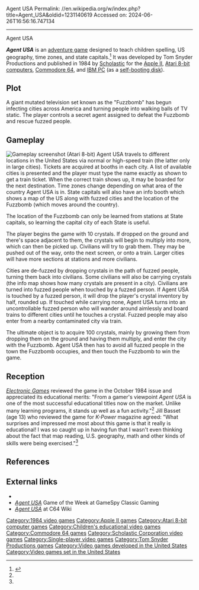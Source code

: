 Agent USA
Permalink: //en.wikipedia.org/w/index.php?title=Agent_USA&oldid=1231140619
Accessed on: 2024-06-26T16:56:16.747134



------
Agent USA
{{Short description|1984 video game}}
{{refimprove|date=July 2020}}
{{Infobox video game
|title=Agent USA
| image= Agent USA Coverart.png
|caption=
|developer=[[Soup2Nuts|Tom Snyder Productions]]
|publisher=[[Scholastic Corporation|Scholastic]]
|designer=[[Tom_Snyder_(animator)|Tom Snyder]]
|programmer='''Atari 8-bit'''<br>[[Tom_Snyder_(animator)|Tom Snyder]]<br>Omar Khudari<br>'''Apple II''', '''C64''', '''IBM PC'''<br>Leonard Bertoni
|artist=
|composer=
|engine=
|platforms=[[Apple II]], [[Atari 8-bit]], [[Commodore 64]], [[IBM Personal Computer|IBM PC]]
|released=1984
|genre=[[Adventure video game|Adventure]], [[educational video game|educational]]<ref>1985 Arkie Awards, Electronic Games, 1/1985, p. 27</ref>
|modes=[[Single-player]]
}}

'''''Agent USA''''' is an [[adventure game]] designed to teach children spelling, US geography, time zones, and state capitals.<ref>{{cite web |url=http://www.atarimania.com/game-atari-400-800-xl-xe-agent-usa_138.html |title=Agent USA |website=Atari Mania}}</ref> It was developed by Tom Snyder Productions and published in 1984 by [[Scholastic Corporation|Scholastic]] for the [[Apple II]], [[Atari 8-bit computers]], [[Commodore 64]], and [[IBM Personal Computer|IBM PC]] (as a [[self-booting disk]]).

==Plot==
A giant mutated television set known as the "Fuzzbomb" has begun infecting cities across America and turning people into walking balls of TV static. The player controls a secret agent assigned to defeat the Fuzzbomb and rescue fuzzed people.

==Gameplay==
[[File:Agent_USA_Atari_8-bit_PAL_screenshot.png|thumb|left|Gameplay screenshot (Atari 8-bit)]]
Agent USA travels to different locations in the United States via normal or high-speed train (the latter only in large cities). Tickets are acquired at booths in each city. A list of available cities is presented and the player must type the name exactly as shown to get a train ticket. When the correct train shows up, it may be boarded for the next destination. Time zones change depending on what area of the country Agent USA is in. State capitals will also have an info booth which shows a map of the US along with fuzzed cities and the location of the Fuzzbomb (which moves around the country).

The location of the Fuzzbomb can only be learned from stations at State capitals, so learning the capital city of each State is useful.

The player begins the game with 10 crystals. If dropped on the ground and there's space adjacent to them, the crystals will begin to multiply into more, which can then be picked up. Civilians will try to grab them. They may be pushed out of the way, onto the next screen, or onto a train. Larger cities will have more sections at stations and more civilians.

Cities are de-fuzzed by dropping crystals in the path of fuzzed people, turning them back into civilians. Some civilians will also be carrying crystals (the info map shows how many crystals are present in a city). Civilians are turned into fuzzed people when touched by a fuzzed person.  If Agent USA is touched by a fuzzed person, it will drop the player's crystal inventory by half, rounded up. If touched while carrying none, Agent USA turns into an uncontrollable fuzzed person who will wander around aimlessly and board trains to different cities until he touches a crystal. Fuzzed people may also enter from a nearby contaminated city via train.

The ultimate object is to acquire 100 crystals, mainly by growing them from dropping them on the ground and having them multiply, and enter the city with the Fuzzbomb. Agent USA then has to avoid all fuzzed people in the town the Fuzzbomb occupies, and then touch the Fuzzbomb to win the game.

==Reception==
''[[Electronic Games]]'' reviewed the game in the October 1984 issue and appreciated its educational merits: "From a gamer's viewpoint ''Agent USA'' is one of the most successful educational titles now on the market. Unlike many learning programs, it stands up well as a fun activity."<ref name="eg"/> Jill Basset (age 13) who reviewed the game for ''K-Power'' magazine agreed: "What surprises and impressed me most about this game is that it really is educational! I was so caught up in having fun that I wasn't even thinking about the fact that map reading, U.S. geography, math and other kinds of skills were being exercised."<ref name="kp"/>

==References==
{{reflist|refs=
<ref name="eg">{{cite journal |title=Computer Gaming |journal=Electronic Games |date=October 1984 |page=61-62 |url=https://archive.org/details/Electronic_Games_Volume_02_Number_15_1984-10_Reese_Communications_US/page/n61/mode/2up}}</ref>
<ref name="kp">{{cite journal |title=Screening Room |journal=K-Power |date=September 1984 |page=58 |url=https://archive.org/details/k-power-magazine-07/page/n63/mode/2up}}</ref>
}}

==External links==
*{{atarimania|id=138}}
*[https://web.archive.org/web/20081005093724/http://classicgaming.gamespy.com/View.php?view=GameMuseum.Detail&id=33 ''Agent USA''] Game of the Week at GameSpy Classic Gaming
*[http://c64-wiki.com/index.php/Agent_USA ''Agent USA''] at C64 Wiki

[[Category:1984 video games]]
[[Category:Apple II games]]
[[Category:Atari 8-bit computer games]]
[[Category:Children's educational video games]]
[[Category:Commodore 64 games]]
[[Category:Scholastic Corporation video games]]
[[Category:Single-player video games]]
[[Category:Tom Snyder Productions games]]
[[Category:Video games developed in the United States]]
[[Category:Video games set in the United States]]
